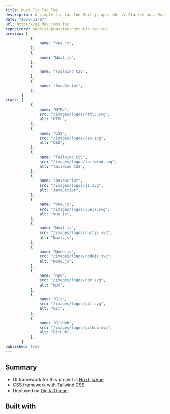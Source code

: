 ```yaml
---
title: Nuxt Tic Tac Toe
description: A simple tic tac toe Nuxt.js app. <br /> Started as a Vue.js technical exam but I updated it using Nuxt.js.
date: "2020-11-07"
url: https://g1.dev.jcos.io/
repository: sudoist/practice-nuxt-tic-tac-toe
preview: [
           {
               name: "Vue.js",
           },
           {
               name: "Nuxt.js",
           },
           {
               name: "Tailwind CSS",
           },
           {
               name: "JavaScript",
           },
       ]
stack: [
           {
               name: "HTML",
               src: "/images/logos/html5.svg",
               alt: "HTML",
           },
           {
               name: "CSS",
               src: "/images/logos/css.svg",
               alt: "CSS",
           },
           {
               name: "Tailwind CSS",
               src: "/images/logos/tailwind.svg",
               alt: "Tailwind CSS",
           },
           {
               name: "JavaScript",
               src: "/images/logos/js.svg",
               alt: "JavaScript",
           },
           {
               name: "Vue.js",
               src: "/images/logos/vuejs.svg",
               alt: "Vue.js",
           },
           {
               name: "Nuxt.js",
               src: "/images/logos/nuxtjs.svg",
               alt: "Nuxt.js",
           },
           {
               name: "Node.js",
               src: "/images/logos/nodejs.svg",
               alt: "Node.js",
           },
           {
               name: "npm",
               src: "/images/logos/npm.svg",
               alt: "npm",
           },
           {
               name: "Git",
               src: "/images/logos/git.svg",
               alt: "Git",
           },
           {
               name: "GitHub",
               src: "/images/logos/github.svg",
               alt: "GitHub",
           },
       ]
published: true
---
```


## Summary

- UI framework for this project is [Nuxt.js/Vue](https://nuxt.com/)
- CSS framework with [Tailwind CSS](https://tailwindcss.com)
- Deployed on [DigitalOcean](https://www.digitalocean.com/)

## Built with
